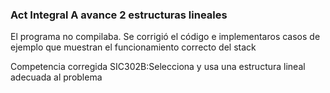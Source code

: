 ### Act Integral A avance 2 estructuras lineales
 El programa no compilaba. Se corrigió el código e implementaros casos de ejemplo que muestran el funcionamiento correcto del stack
 
 Competencia corregida
 SIC302B:Selecciona y usa una estructura lineal adecuada al problema
